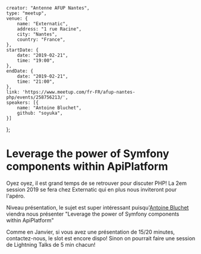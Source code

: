     creator: "Antenne AFUP Nantes",
    type: "meetup",
    venue: {
        name: "Externatic",
        address: "1 rue Racine",
        city: "Nantes",
        country: "France",
    },
    startDate: {
        date: "2019-02-21",
        time: "19:00",
    },
    endDate: {
        date: "2019-02-21",
        time: "21:00",
    },
    link: 'https://www.meetup.com/fr-FR/afup-nantes-php/events/258756213/',
    speakers: [{
        name: "Antoine Bluchet",
        github: "soyuka",
    }]
};

# Leverage the power of Symfony components within ApiPlatform

Oyez oyez, il est grand temps de se retrouver pour discuter PHP! La 2em session 2019 se fera chez Externatic qui en plus nous inviteront pour l'apéro.

Niveau présentation, le sujet est super intéressant puisqu'[Antoine Bluchet](https://twitter.com/s0yuka) viendra nous présenter "Leverage the power of Symfony components within ApiPlatform"

Comme en Janvier, si vous avez une présentation de 15/20 minutes, contactez-nous, le slot est encore dispo! Sinon on pourrait faire une session de Lightning Talks de 5 min chacun!
